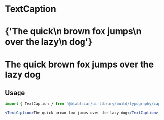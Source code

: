 

<Meta title="Design Tokens/Typography" />

# **TextCaption**

<Canvas>
  <Story name="TextCaption">
    <React.Fragment>
      <h1>
        <TextCaption isInverted={false}>
          {'The quick\n brown fox jumps\n over the lazy\n dog'}
        </TextCaption>
      </h1>
      <h1 style={{ backgroundColor: color.blue }}>
        <TextCaption isInverted>The quick brown fox jumps over the lazy dog</TextCaption>
      </h1>
    </React.Fragment>
  </Story>
</Canvas>

## Usage

```jsx
import { TextCaption } from '@blablacar/ui-library/build/typography/caption'

<TextCaption>The quick brown fox jumps over the lazy dog</TextCaption>
```

<ArgsTable of={TextCaption} />

